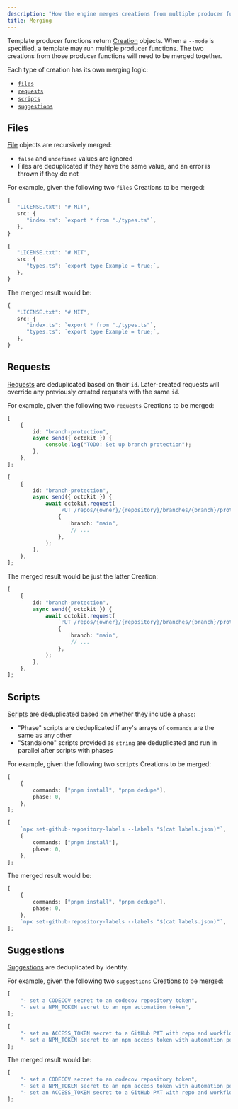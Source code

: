 ```yaml
---
description: "How the engine merges creations from multiple producer functions."
title: Merging
---
```


Template producer functions return [Creation](/build/concepts/creations) objects.
When a `--mode` is specified, a template may run multiple producer functions.
The two creations from those producer functions will need to be merged together.

Each type of creation has its own merging logic:

- [`files`](#files)
- [`requests`](#requests)
- [`scripts`](#scripts)
- [`suggestions`](#suggestions)

## Files

[File](/build/concepts/creations#files) objects are recursively merged:

- `false` and `undefined` values are ignored
- Files are deduplicated if they have the same value, and an error is thrown if they do not

For example, given the following two `files` Creations to be merged:

```ts
{
   "LICENSE.txt": "# MIT",
   src: {
      "index.ts": `export * from "./types.ts"`,
   },
}
```

```ts
{
   "LICENSE.txt": "# MIT",
   src: {
      "types.ts": `export type Example = true;`,
   },
}
```

The merged result would be:

```ts
{
   "LICENSE.txt": "# MIT",
   src: {
      "index.ts": `export * from "./types.ts"`,
      "types.ts": `export type Example = true;`,
   },
}
```

## Requests

[Requests](/build/concepts/creations#requests) are deduplicated based on their `id`.
Later-created requests will override any previously created requests with the same `id`.

For example, given the following two `requests` Creations to be merged:

```ts
[
	{
		id: "branch-protection",
		async send({ octokit }) {
			console.log("TODO: Set up branch protection");
		},
	},
];
```

```ts
[
	{
		id: "branch-protection",
		async send({ octokit }) {
			await octokit.request(
				`PUT /repos/{owner}/{repository}/branches/{branch}/protection`,
				{
					branch: "main",
					// ...
				},
			);
		},
	},
];
```

The merged result would be just the latter Creation:

```ts
[
	{
		id: "branch-protection",
		async send({ octokit }) {
			await octokit.request(
				`PUT /repos/{owner}/{repository}/branches/{branch}/protection`,
				{
					branch: "main",
					// ...
				},
			);
		},
	},
];
```

## Scripts

[Scripts](/build/concepts/creations#scripts) are deduplicated based on whether they include a `phase`:

- "Phase" scripts are deduplicated if any's arrays of `commands` are the same as any other
- "Standalone" scripts provided as `string` are deduplicated and run in parallel after scripts with phases

For example, given the following two `scripts` Creations to be merged:

```ts
[
	{
		commands: ["pnpm install", "pnpm dedupe"],
		phase: 0,
	},
];
```

```ts
[
	`npx set-github-repository-labels --labels "$(cat labels.json)"`,
	{
		commands: ["pnpm install"],
		phase: 0,
	},
];
```

The merged result would be:

```ts
[
	{
		commands: ["pnpm install", "pnpm dedupe"],
		phase: 0,
	},
	`npx set-github-repository-labels --labels "$(cat labels.json)"`,
];
```

## Suggestions

[Suggestions](/build/concepts/creations#suggestions) are deduplicated by identity.

For example, given the following two `suggestions` Creations to be merged:

```ts
[
	"- set a CODECOV secret to an codecov repository token",
	"- set a NPM_TOKEN secret to an npm automation token",
];
```

```ts
[
	"- set an ACCESS_TOKEN secret to a GitHub PAT with repo and workflow permissions",
	"- set a NPM_TOKEN secret to an npm access token with automation permissions",
];
```

The merged result would be:

```ts
[
	"- set a CODECOV secret to an codecov repository token",
	"- set a NPM_TOKEN secret to an npm access token with automation permissions",
	"- set an ACCESS_TOKEN secret to a GitHub PAT with repo and workflow permissions",
];
```
